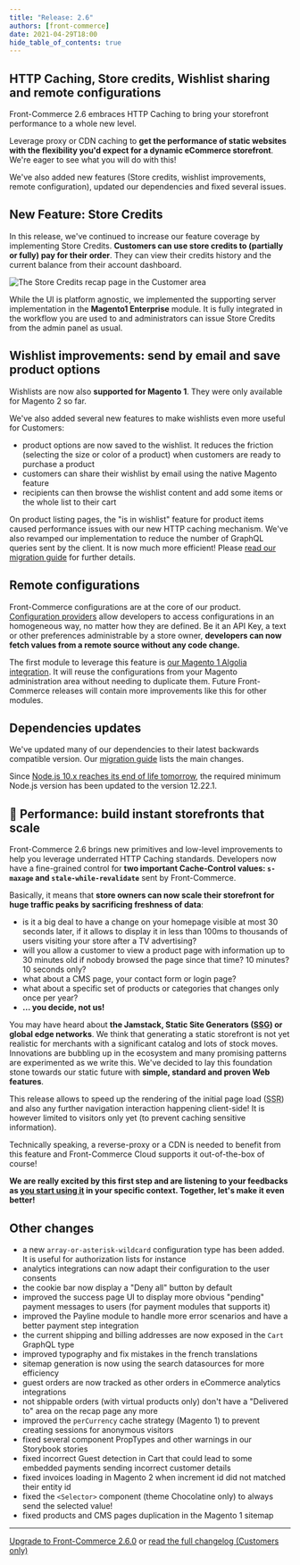```yaml
---
title: "Release: 2.6"
authors: [front-commerce]
date: 2021-04-29T18:00
hide_table_of_contents: true
---
```


## HTTP Caching, Store credits, Wishlist sharing and remote configurations

Front-Commerce 2.6 embraces HTTP Caching to bring your storefront performance to
a whole new level.

Leverage proxy or CDN caching to **get the performance of static websites with
the flexibility you'd expect for a dynamic eCommerce storefront**. We're eager
to see what you will do with this!

We've also added new features (Store credits, wishlist improvements, remote
configuration), updated our dependencies and fixed several issues.

<!--truncate-->


## New Feature: Store Credits

In this release, we've continued to increase our feature coverage by
implementing Store Credits. **Customers can use store credits to (partially or
fully) pay for their order**. They can view their credits history and the
current balance from their account dashboard.

<div className="center">

![The Store Credits recap page in the Customer area](./assets/2.6-store-credits.png)

</div>

While the UI is platform agnostic, we implemented the supporting server
implementation in the **Magento1 Enterprise** module. It is fully integrated in
the workflow you are used to and administrators can issue Store Credits from the
admin panel as usual.

## Wishlist improvements: send by email and save product options

Wishlists are now also **supported for Magento 1**. They were only available for
Magento 2 so far.

We've also added several new features to make wishlists even more useful for
Customers:

- product options are now saved to the wishlist. It reduces the friction
  (selecting the size or color of a product) when customers are ready to
  purchase a product
- customers can share their wishlist by email using the native Magento feature
- recipients can then browse the wishlist content and add some items or the
  whole list to their cart

On product listing pages, the "is in wishlist" feature for product items caused
performance issues with our new HTTP caching mechanism. We've also revamped our
implementation to reduce the number of GraphQL queries sent by the client. It is
now much more efficient! Please
[read our migration guide](/docs/appendices/migration-guides#Wishlist-Provider)
for further details.

## Remote configurations

Front-Commerce configurations are at the core of our product.
[Configuration providers](/docs/advanced/server/configurations) allow developers
to access configurations in an homogeneous way, no matter how they are defined.
Be it an API Key, a text or other preferences administrable by a store owner,
**developers can now fetch values from a remote source without any code
change.**

The first module to leverage this feature is
[our Magento 1 Algolia integration](/docs/magento1/search-engine#Algolia). It
will reuse the configurations from your Magento administration area without
needing to duplicate them. Future Front-Commerce releases will contain more
improvements like this for other modules.

## Dependencies updates

We've updated many of our dependencies to their latest backwards compatible
version. Our
[migration guide](/docs/appendices/migration-guides#Updated-dependencies) lists
the main changes.

Since
[Node.js 10.x reaches its end of life tomorrow](https://nodejs.org/en/about/releases/),
the required minimum Node.js version has been updated to the version 12.22.1.

## 🚀 Performance: build instant storefronts that scale

Front-Commerce 2.6 brings new primitives and low-level improvements to help you
leverage underrated HTTP Caching standards. Developers now have a fine-grained
control for **two important Cache-Control values: `s-maxage` and
`stale-while-revalidate`** sent by Front-Commerce.

Basically, it means that **store owners can now scale their storefront for huge
traffic peaks by sacrificing freshness of data**:

- is it a big deal to have a change on your homepage visible at most 30 seconds
  later, if it allows to display it in less than 100ms to thousands of users
  visiting your store after a TV advertising?
- will you allow a customer to view a product page with information up to 30
  minutes old if nobody browsed the page since that time? 10 minutes? 10 seconds
  only?
- what about a CMS page, your contact form or login page?
- what about a specific set of products or categories that changes only once per
  year?
- **… you decide, not us!**

You may have heard about **the Jamstack, Static Site Generators
(<abbr title="Static Site Generators">SSG</abbr>) or global edge networks**. We
think that generating a static storefront is not yet realistic for merchants
with a significant catalog and lots of stock moves. Innovations are bubbling up
in the ecosystem and many promising patterns are experimented as we write this.
We've decided to lay this foundation stone towards our static future with
**simple, standard and proven Web features**.

This release allows to speed up the rendering of the initial page load
(<abbr title="Server Side Rendering">SSR</abbr>) and also any further navigation
interaction happening client-side! It is however limited to visitors only yet
(to prevent caching sensitive information).

Technically speaking, a reverse-proxy or a CDN is needed to benefit from this
feature and Front-Commerce Cloud supports it out-of-the-box of course!

**We are really excited by this first step and are listening to your feedbacks
as [you start using it](/docs/advanced/performance/cache-control-and-cdn) in
your specific context. Together, let's make it even better!**

## Other changes

- a new `array-or-asterisk-wildcard` configuration type has been added. It is
  useful for authorization lists for instance
- analytics integrations can now adapt their configuration to the user consents
- the cookie bar now display a "Deny all" button by default
- improved the success page UI to display more obvious "pending" payment
  messages to users (for payment modules that supports it)
- improved the Payline module to handle more error scenarios and have a better
  payment step integration
- the current shipping and billing addresses are now exposed in the `Cart`
  GraphQL type
- improved typography and fix mistakes in the french translations
- sitemap generation is now using the search datasources for more efficiency
- guest orders are now tracked as other orders in eCommerce analytics
  integrations
- not shippable orders (with virtual products only) don't have a "Delivered to"
  area on the recap page any more
- improved the `perCurrency` cache strategy (Magento 1) to prevent creating
  sessions for anonymous visitors
- fixed several component PropTypes and other warnings in our Storybook stories
- fixed incorrect Guest detection in Cart that could lead to some embedded
  payments sending incorrect customer details
- fixed invoices loading in Magento 2 when increment id did not matched their
  entity id
- fixed the `<Selector>` component (theme Chocolatine only) to always send the
  selected value!
- fixed products and CMS pages duplication in the Magento 1 sitemap

<hr />

<ChangelogFooter>

[Upgrade to Front-Commerce 2.6.0](/docs/appendices/migration-guides#2-5-0-gt-2-6-0)
or
[read the full changelog (Customers only)](https://gitlab.blackswift.cloud/front-commerce/front-commerce/-/releases/2.6.0)

</ChangelogFooter>

